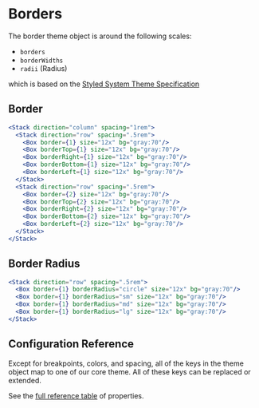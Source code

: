 
# Borders

The border theme object is around the following scales:

- `borders`
- `borderWidths`
- `radii` (Radius)

which is based on the [Styled System Theme Specification](https://styled-system.com/theme-specification)

## Border

<ThemeParser theme="borders" />
<ThemeParser theme="borderWidths" />

```jsx
<Stack direction="column" spacing="1rem">
  <Stack direction="row" spacing=".5rem">
    <Box border={1} size="12x" bg="gray:70"/> 
    <Box borderTop={1} size="12x" bg="gray:70"/> 
    <Box borderRight={1} size="12x" bg="gray:70"/> 
    <Box borderBottom={1} size="12x" bg="gray:70"/> 
    <Box borderLeft={1} size="12x" bg="gray:70"/>
  </Stack>
  <Stack direction="row" spacing=".5rem">
    <Box border={2} size="12x" bg="gray:70"/> 
    <Box borderTop={2} size="12x" bg="gray:70"/> 
    <Box borderRight={2} size="12x" bg="gray:70"/> 
    <Box borderBottom={2} size="12x" bg="gray:70"/> 
    <Box borderLeft={2} size="12x" bg="gray:70"/>
  </Stack>
</Stack>
```

## Border Radius

<ThemeParser theme="radii" />

```jsx
<Stack direction="row" spacing=".5rem">
  <Box border={1} borderRadius="circle" size="12x" bg="gray:70"/> 
  <Box border={1} borderRadius="sm" size="12x" bg="gray:70"/> 
  <Box border={1} borderRadius="md" size="12x" bg="gray:70"/> 
  <Box border={1} borderRadius="lg" size="12x" bg="gray:70"/> 
</Stack>
```

## Configuration Reference

Except for breakpoints, colors, and spacing, all of the keys in the theme object
map to one of our core theme. All of these keys can be replaced or
extended.

See the <a href="https://styled-system.com/table" target="_blank">full reference
table</a> of properties.
